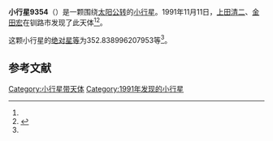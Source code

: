 {{Infobox planet
| bgcolour = #FFFFC0
| name = 9354
| symbol = 
| image = 
| caption = 
| discovery = yes
| discovery_ref = 
| discoverer = [[上田清二|上田清二]]、[[金田宏|金田宏]]
| discovery_site = [[钏路市|钏路市]] 
| discovered = 1991年11月11日
| designations = yes
| mp_name = 
| named_after = 
| alt_names = 1991 VF7/ 1993 FH32
| mp_category = [[主带小行星|主带小行星]]
| orbit_ref = <ref name="a">[http://ssd.jpl.nasa.gov/sbdb.cgi?sstr=9354 9354] {{Wayback|url=http://ssd.jpl.nasa.gov/sbdb.cgi?sstr=9354 |date=20210717065414 }}，小行星數據庫瀏覽器（JPL Small-Body Database Browser）－[[美国国家航空航天局|美国国家航空航天局]]喷气推进实验室</ref>
| epoch = 2456400.5 (2013年4月18日更新)
| aphelion = {{convert|2.501512479489326|AU|km|3|abbr=on|lk=out}}
| perihelion = {{convert|2.336381784255716|AU|km|3|abbr=on}}
| semimajor = {{convert|2.418947131872521|AU|km|3|abbr=on}}
| eccentricity = 0.034132762
| period = 1374.16218 [[日|日]]<br />3.76[[儒略年|儒略年]]
| avg_speed = 
| inclination = 5.470508438609992
| asc_node = 244.10917330
| mean_anomaly = 
| arg_peri = 352.838996207953
| satellites = 
| physical_characteristics = yes
| dimensions = 
| mass = 
| density = 
| surface_grav = 
| escape_velocity = 
| sidereal_day = 
| axial_tilt = 
| pole_ecliptic_lat = 
| pole_ecliptic_lon = 
| albedo = 
| temperatures= 
| temp_name1 = 
| mean_temp_1 = 
| max_temp_1 = 
| temp_name2 = 
| max_temp_2 = 
| spectral_type = 
| abs_magnitude = 352.838996207953
}}

'''小行星9354'''（{{lang-en|9354}}）是一颗围绕[[太阳|太阳]][[公转|公转]]的[[小行星|小行星]]。1991年11月11日，[[上田清二|上田清二]]、[[金田宏|金田宏]]在钏路市发现了此天体<ref name="a" /><ref>{{cite news|title=小行星列表|url=http://cfa-www.harvard.edu/iau/lists/NumberedMPs.txt|accessdate=2013-07-08|newspaper=哈佛大学|archive-date=2008-05-17|archive-url=https://web.archive.org/web/20080517010638/http://cfa-www.harvard.edu/iau/lists/NumberedMPs.txt|dead-url=no}}</ref>。

这颗小行星的[[绝对星等|绝对星等]]为352.838996207953等<ref name="a" />。

==参考文献==
{{reflist}}
{{Minor Planet Number|[[小行星9353|小行星9353]]|[[小行星9355|小行星9355]]}}

{{小天体}}

[[Category:小行星带天体|Category:小行星带天体]]
[[Category:1991年发现的小行星|Category:1991年发现的小行星]]

{{asteroid-stub}}